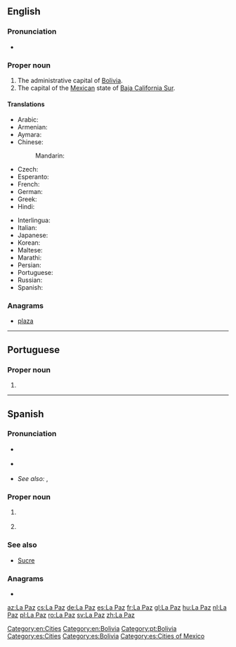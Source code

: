 ==English==
{{wikipedia}}

===Pronunciation===
* {{IPA|/lɑːˈpæz/|lang=en}}

===Proper noun===
{{en-proper noun}}

# The administrative capital of [[Bolivia]].
# The capital of the [[Mexico|Mexican]] state of [[Baja California Sur]].

====Translations====
{{trans-top|capital of Bolivia}}
* Arabic: {{t|ar|لَابَاز|m|tr=labāz}}
* Armenian: {{t|hy|Լա Պաս}}
* Aymara: {{t|ay|Chuqiyapu}}
* Chinese:
*: Mandarin: {{t+|cmn|拉巴斯|tr=Lābāsī|sc=Hani}}
* Czech: {{t+|cs|La Paz}}
* Esperanto: {{t|eo|La-Pazo}}
* French: {{t+|fr|La Paz|f}}
* German: {{t+|de|La Paz}}
* Greek: {{t|el|Λα Παζ}}
* Hindi: {{t|hi|ला पाज़|tr=lā pāz}}
{{trans-mid}}
* Interlingua: {{t|ia|La Paz}}
* Italian: {{t|it|La Paz|f}}
* Japanese: {{t|ja|ラパス|tr=Rapasu}}
* Korean: {{t|ko|라파스|tr=Lapaseu|sc=Hang}}
* Maltese: {{t|mt|La Paz}}
* Marathi: {{t|mr|ला पाज|n|tr=lā pāza|sc=Deva}}
* Persian: {{t|fa|لاپاز|tr=lapaz|sc=fa-Arab}}
* Portuguese: {{t|pt|La Paz|f}}
* Russian: {{t|ru|Ла-Па́с|m}}
* Spanish: {{t+|es|La Paz|f}}
{{trans-bottom}}

===Anagrams===
* [[plaza#English|plaza]]

[[Category:en:Cities]]
[[Category:en:Bolivia]]

----

==Portuguese==

===Proper noun===
{{pt-proper noun|f}}

# {{place|pt|capital city|c/Bolivia|t1=La Paz}}

[[Category:pt:Bolivia]]

----

==Spanish==
{{wikipedia|la Paz|La Paz (Bolivia)|lang=es}}
{{wikipedia|La Paz (Baja California Sur)|lang=es}}
===Pronunciation===
* {{a|Castilian}} {{IPA|[la̠ˈpa̠θ]|lang=es}}
* {{a|Others}} {{IPA|[la̠ˈpa̠s]|lang=es}}
* ''See also:'' {{l|es|salpa}}, {{l|es|palas}}
===Proper noun===
{{es-proper noun|f}}

# {{l|en|La Paz}} {{gloss|capital of [[Bolivia]]}}
# {{l|en|La Paz}} {{gloss|capital of [[Baja California Sur]]}}

===See also===
* [[Sucre]]

===Anagrams===
* {{l|es|plaza}}

[[Category:es:Cities]]
[[Category:es:Bolivia]]
[[Category:es:Cities of Mexico]]


[[az:La Paz]]
[[cs:La Paz]]
[[de:La Paz]]
[[es:La Paz]]
[[fr:La Paz]]
[[gl:La Paz]]
[[hu:La Paz]]
[[nl:La Paz]]
[[pl:La Paz]]
[[ro:La Paz]]
[[sv:La Paz]]
[[zh:La Paz]]